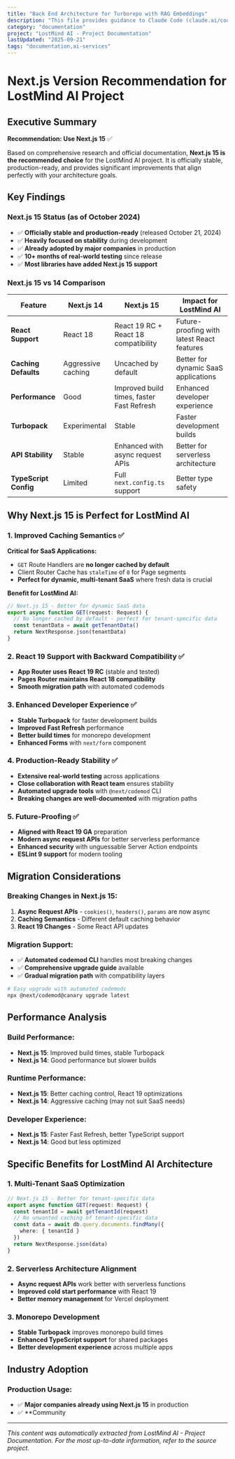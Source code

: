 ```yaml
---
title: "Back End Architecture for Turborepo with RAG Embeddings"
description: "This file provides guidance to Claude Code (claude.ai/code) when working with code in this repository."
category: "documentation"
project: "LostMind AI - Project Documentation"
lastUpdated: "2025-09-21"
tags: "documentation,ai-services"
---
```


# Next.js Version Recommendation for LostMind AI Project

## Executive Summary

**Recommendation: Use Next.js 15** ✅

Based on comprehensive research and official documentation, **Next.js 15 is the recommended choice** for the LostMind AI project. It is officially stable, production-ready, and provides significant improvements that align perfectly with your architecture goals.

## Key Findings

### Next.js 15 Status (as of October 2024)
- ✅ **Officially stable and production-ready** (released October 21, 2024)
- ✅ **Heavily focused on stability** during development
- ✅ **Already adopted by major companies** in production
- ✅ **10+ months of real-world testing** since release
- ✅ **Most libraries have added Next.js 15 support**

### Next.js 15 vs 14 Comparison

| Feature | Next.js 14 | Next.js 15 | Impact for LostMind AI |
|---------|------------|-------------|------------------------|
| **React Support** | React 18 | React 19 RC + React 18 compatibility | Future-proofing with latest React features |
| **Caching Defaults** | Aggressive caching | Uncached by default | Better for dynamic SaaS applications |
| **Performance** | Good | Improved build times, faster Fast Refresh | Enhanced developer experience |
| **Turbopack** | Experimental | Stable | Faster development builds |
| **API Stability** | Stable | Enhanced with async request APIs | Better for serverless architecture |
| **TypeScript Config** | Limited | Full `next.config.ts` support | Better type safety |

## Why Next.js 15 is Perfect for LostMind AI

### 1. **Improved Caching Semantics** ✅
**Critical for SaaS Applications:**
- `GET` Route Handlers are **no longer cached by default**
- Client Router Cache has `staleTime` of `0` for Page segments
- **Perfect for dynamic, multi-tenant SaaS** where fresh data is crucial

**Benefit for LostMind AI:**
```typescript
// Next.js 15 - Better for dynamic SaaS data
export async function GET(request: Request) {
  // No longer cached by default - perfect for tenant-specific data
  const tenantData = await getTenantData()
  return NextResponse.json(tenantData)
}
```

### 2. **React 19 Support with Backward Compatibility** ✅
- **App Router uses React 19 RC** (stable and tested)
- **Pages Router maintains React 18 compatibility**
- **Smooth migration path** with automated codemods

### 3. **Enhanced Developer Experience** ✅
- **Stable Turbopack** for faster development builds
- **Improved Fast Refresh** performance
- **Better build times** for monorepo development
- **Enhanced Forms** with `next/form` component

### 4. **Production-Ready Stability** ✅
- **Extensive real-world testing** across applications
- **Close collaboration with React team** ensures stability
- **Automated upgrade tools** with `@next/codemod` CLI
- **Breaking changes are well-documented** with migration paths

### 5. **Future-Proofing** ✅
- **Aligned with React 19 GA** preparation
- **Modern async request APIs** for better serverless performance
- **Enhanced security** with unguessable Server Action endpoints
- **ESLint 9 support** for modern tooling

## Migration Considerations

### Breaking Changes in Next.js 15:
1. **Async Request APIs** - `cookies()`, `headers()`, `params` are now async
2. **Caching Semantics** - Different default caching behavior
3. **React 19 Changes** - Some React API updates

### Migration Support:
- ✅ **Automated codemod CLI** handles most breaking changes
- ✅ **Comprehensive upgrade guide** available
- ✅ **Gradual migration path** with compatibility layers

```bash
# Easy upgrade with automated codemods
npx @next/codemod@canary upgrade latest
```

## Performance Analysis

### Build Performance:
- **Next.js 15**: Improved build times, stable Turbopack
- **Next.js 14**: Good performance but slower builds

### Runtime Performance:
- **Next.js 15**: Better caching control, React 19 optimizations
- **Next.js 14**: Aggressive caching (may not suit SaaS needs)

### Developer Experience:
- **Next.js 15**: Faster Fast Refresh, better TypeScript support
- **Next.js 14**: Good but less optimized

## Specific Benefits for LostMind AI Architecture

### 1. **Multi-Tenant SaaS Optimization**
```typescript
// Next.js 15 - Better for tenant-specific data
export async function GET(request: Request) {
  const tenantId = await getTenantId(request)
  // No unwanted caching of tenant-specific data
  const data = await db.query.documents.findMany({
    where: { tenantId }
  })
  return NextResponse.json(data)
}
```

### 2. **Serverless Architecture Alignment**
- **Async request APIs** work better with serverless functions
- **Improved cold start performance** with React 19
- **Better memory management** for Vercel deployment

### 3. **Monorepo Development**
- **Stable Turbopack** improves monorepo build times
- **Enhanced TypeScript support** for shared packages
- **Better development experience** across multiple apps

## Industry Adoption

### Production Usage:
- ✅ **Major companies already using Next.js 15** in production
- ✅ **Community 

---
*This content was automatically extracted from LostMind AI - Project Documentation. For the most up-to-date information, refer to the source project.*
